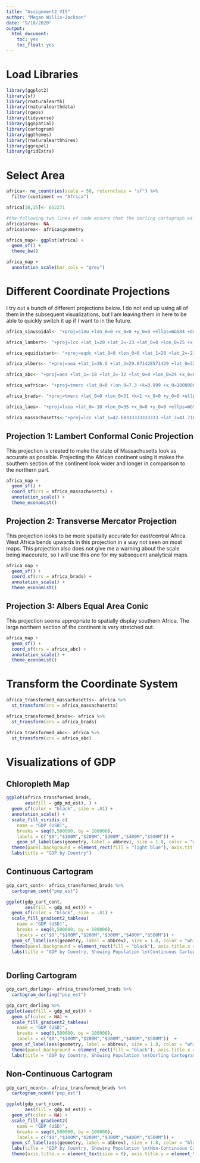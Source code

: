 ```yaml
---
title: "Assignment2_VIS"
author: "Megan Willis-Jackson"
date: "9/18/2020"
output: 
  html_document: 
    toc: yes
    toc_float: yes
---
```



# Load Libraries

```r
library(ggplot2)
library(sf)
library(rnaturalearth)
library(rnaturalearthdata)
library(rgeos)
library(tidyverse)
library(ggspatial)
library(cartogram)
library(ggthemes)
library(rnaturalearthhires)
library(ggrepel)
library(gridExtra)

```

# Select Area

```r
africa<- ne_countries(scale = 50, returnclass = "sf") %>% 
  filter(continent == "Africa")

africa[38,35]<- 652271

#the following two lines of code ensure that the dorling cartograph will work; an error pops up otherwise.
africa$area<- NA
africa$area<- africa$geometry

africa_map<- ggplot(africa) +
  geom_sf() +
  theme_bw()

africa_map +
  annotation_scale(bar_cols = "grey")


```

# Different Coordinate Projections

I try out a bunch of different projections below. I do not end up using all of them in the subsequent visualizations, but I am leaving them in here to be able to quickly switch it up if I want to in the future.

```r
africa_sinusoidal<- "+proj=sinu +lon_0=0 +x_0=0 +y_0=0 +ellps=WGS84 +datum=WGS84 +units=m +no_defs"

africa_lambert<- "+proj=lcc +lat_1=20 +lat_2=-23 +lat_0=0 +lon_0=25 +x_0=0 +y_0=0 +ellps=WGS84 +datum=WGS84 +units=m +no_defs"

africa_equidistant<- "+proj=eqdc +lat_0=0 +lon_0=0 +lat_1=20 +lat_2=-23 +x_0=0 +y_0=0 +ellps=WGS84 +datum=WGS84 +units=m +no_defs"

africa_albers<- "+proj=aea +lat_1=36.5 +lat_2=29.071428571429 +lat_0=32.7857142857145 +lon_0=-14.111111111111 +x_0=0 +y_0=0 +ellps=WGS84 +datum=WGS84 +units=m +no_defs"

africa_abc<- "+proj=aea +lat_1=-18 +lat_2=-32 +lat_0=0 +lon_0=24 +x_0=0 +y_0=0 +ellps=WGS84 +datum=WGS84 +units=m +no_defs"

africa_wafrica<- "+proj=tmerc +lat_0=0 +lon_0=7.3 +k=0.999 +x_0=1000000 +y_0=1000000 +ellps=WGS84 +datum=WGS84 +units=m +no_defs"

africa_brads<- "+proj=tmerc +lat_0=0 +lon_0=31 +k=1 +x_0=0 +y_0=0 +ellps=WGS84 +units=m +no_defs"

africa_laea<- "+proj=laea +lat_0=-10 +lon_0=35 +x_0=0 +y_0=0 +ellps=WGS84 +units=m +no_defs"

africa_massachusetts<-"+proj=lcc +lat_1=42.68333333333333 +lat_2=41.71666666666667 +lat_0=41 +lon_0=-71.5 +x_0=200000.0001016002 +y_0=750000 +ellps=GRS80 +datum=NAD83 +to_meter=0.3048006096012192 +no_defs"


```


## Projection 1: Lambert Conformal Conic Projection
This projection is created to make the state of Massachusetts look as accurate as possible. Projecting the African continent using it makes the southern section of the continent look wider and longer in comparison to the northern part.

```r

africa_map +
  geom_sf() +
  coord_sf(crs = africa_massachusetts) +
  annotation_scale() +
  theme_economist()

```

## Projection 2: Transverse Mercator Projection
This projection looks to be more spatially accurate for east/central Africa. West Africa bends upwards in this projection in a way not seen on most maps. This projection also does not give me a warning about the scale being inaccurate, so I will use this one for my subsequent analytical maps.

```r

africa_map +
  geom_sf() +
  coord_sf(crs = africa_brads) +
  annotation_scale() +
  theme_economist()

```

## Projection 3: Albers Equal Area Conic
This projection seems appropriate to spatially display southern Africa. The large northern section of the continent is very stretched out.

```r
africa_map +
  geom_sf() +
  coord_sf(crs = africa_abc) +
  annotation_scale() +
  theme_economist()

```

# Transform the Coordinate System

```r
africa_transformed_massachusetts<- africa %>%
  st_transform(crs = africa_massachusetts)

africa_transformed_brads<- africa %>%
  st_transform(crs = africa_brads)

africa_transformed_abc<- africa %>%
  st_transform(crs = africa_abc)


```

# Visualizations of GDP
## Chloropleth Map

```r
ggplot(africa_transformed_brads,
       aes(fill = gdp_md_est), ) +
  geom_sf(color = "black", size = .01) +
  annotation_scale() +
  scale_fill_viridis_c(
    name = "GDP (USD)",
    breaks = seq(0,500000, by = 100000),
    labels = c("$0","$100M","$200M","$300M","$400M","$500M")) +
    geom_sf_label(aes(geometry, label = abbrev), size = 1.8, color = "white", fill = NA, label.size = NA, fontface = "bold", ) +
  theme(panel.background = element_rect(fill = "light blue"), axis.title.x = element_text(size = 0), axis.title.y = element_text(size = 0)) +
  labs(title = "GDP by Country")

```

## Continuous Cartogram

```r
gdp_cart_cont<- africa_transformed_brads %>%
  cartogram_cont("pop_est")

ggplot(gdp_cart_cont,
       aes(fill = gdp_md_est)) +
  geom_sf(color = "black", size = .01) +
  scale_fill_gradient2_tableau(
    name = "GDP (USD)",
    breaks = seq(0,500000, by = 100000),
    labels = c("$0","$100M","$200M","$300M","$400M","$500M")) +
  geom_sf_label(aes(geometry, label = abbrev), size = 1.8, color = "white", fill = NA, label.size = NA, fontface = "bold") +
  theme(panel.background = element_rect(fill = "black"), axis.title.x = element_text(size = 0), axis.title.y = element_text(size = 0)) +
  labs(title = "GDP by Country, Showing Population \n(Continuous Cartogram)")



```

## Dorling Cartogram

```r
gdp_cart_dorling<- africa_transformed_brads %>%
  cartogram_dorling("pop_est")

gdp_cart_dorling %>%
ggplot(aes(fill = gdp_md_est)) +
  geom_sf(color = NA) +
  scale_fill_gradient2_tableau(
    name = "GDP (USD)",
    breaks = seq(0,500000, by = 100000),
    labels = c("$0","$100M","$200M","$300M","$400M","$500M"))  +
  geom_sf_label(aes(geometry, label = abbrev), size = 1.8, color = "white", fill = NA, label.size = NA, fontface = "bold") +
  theme(panel.background = element_rect(fill = "black"), axis.title.x = element_text(size = 0), axis.title.y = element_text(size = 0)) +
  labs(title = "GDP by Country, Showing Population \n(Dorling Cartogram)")

```

## Non-Continuous Cartogram

```r
gdp_cart_ncont<- africa_transformed_brads %>%
  cartogram_ncont("pop_est")

ggplot(gdp_cart_ncont,
       aes(fill = gdp_md_est)) +
  geom_sf(color = NA) +
  scale_fill_gradient2(
    name = "GDP (USD)",
    breaks = seq(0,500000, by = 100000),
    labels = c("$0","$100M","$200M","$300M","$400M","$500M")) +
  geom_sf_label(aes(geometry, label = abbrev), size = 1.8, color = "black", fill = NA, label.size = NA, fontface = "bold") +
  labs(title = "GDP by Country, Showing Population \n(Non-Continuous Cartogram)") +
  theme(axis.title.x = element_text(size = 0), axis.title.y = element_text(size = 0))




```